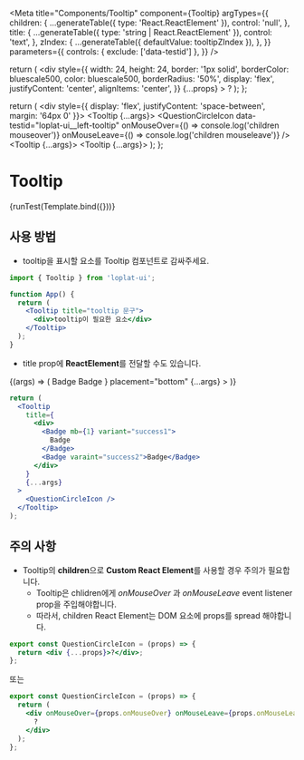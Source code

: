 
<Meta
  title="Components/Tooltip"
  component={Tooltip}
  argTypes={{
    children: {
      ...generateTable({ type: 'React.ReactElement' }),
      control: 'null',
    },
    title: {
      ...generateTable({ type: 'string | React.ReactElement' }),
      control: 'text',
    },
    zIndex: {
      ...generateTable({ defaultValue: tooltipZIndex }),
    },
  }}
  parameters={{
    controls: { exclude: ['data-testid'] },
  }}
/>

  return (
    <div
      style={{
        width: 24,
        height: 24,
        border: '1px solid',
        borderColor: bluescale500,
        color: bluescale500,
        borderRadius: '50%',
        display: 'flex',
        justifyContent: 'center',
        alignItems: 'center',
      }}
      {...props}
    >
      ?
    </div>
  );
};

  return (
    <div style={{ display: 'flex', justifyContent: 'space-between', margin: '64px 0' }}>
      <Tooltip {...args}>
        <QuestionCircleIcon
          data-testid="loplat-ui__left-tooltip"
          onMouseOver={() => console.log('children mouseover')}
          onMouseLeave={() => console.log('children mouseleave')}
        />
      </Tooltip>
      <Tooltip {...args}>
        <QuestionCircleIcon data-testid="loplat-ui__center-tooltip" />
      </Tooltip>
      <Tooltip {...args}>
        <QuestionCircleIcon data-testid="loplat-ui__right-tooltip" />
      </Tooltip>
    </div>
  );
};

# Tooltip

<Canvas>
  <Story
    name="default"
    args={{
      title: '잔디가 별 흙으로 무엇인지 차 별 언덕 까닭입니다. 말 나는 한 밤이 어머니 헤는 까닭입니다.',
      'data-testid': 'loplat-ui__popper',
    }}
  >
    {runTest(Template.bind({}))}
  </Story>
</Canvas>

<ArgsTable story="default" />

## 사용 방법

- tooltip을 표시할 요소를 Tooltip 컴포넌트로 감싸주세요.

```jsx
import { Tooltip } from 'loplat-ui';

function App() {
  return (
    <Tooltip title="tooltip 문구">
      <div>tooltip이 필요한 요소</div>
    </Tooltip>
  );
}
```

- title prop에 **ReactElement**를 전달할 수도 있습니다.

<Canvas>
  <Story name="title with ReactElement">
    {(args) => (
      <Tooltip
        title={
          <div>
            <Badge mb={1} variant="success1">
              Badge
            </Badge>
            <Badge varaint="success2">Badge</Badge>
          </div>
        }
        placement="bottom"
        {...args}
      >
        <QuestionCircleIcon />
      </Tooltip>
    )}
  </Story>
</Canvas>

```jsx
return (
  <Tooltip
    title={
      <div>
        <Badge mb={1} variant="success1">
          Badge
        </Badge>
        <Badge varaint="success2">Badge</Badge>
      </div>
    }
    {...args}
  >
    <QuestionCircleIcon />
  </Tooltip>
);
```

## 주의 사항

- Tooltip의 **children**으로 **Custom React Element**를 사용할 경우 주의가 필요합니다.
  - Tooltip은 chlidren에게 _onMouseOver_ 과 _onMouseLeave_ event listener prop을 주입해야합니다.
  - 따라서, children React Element는 DOM 요소에 props를 spread 해야합니다.

```jsx
export const QuestionCircleIcon = (props) => {
  return <div {...props}>?</div>;
};
```

또는

```jsx
export const QuestionCircleIcon = (props) => {
  return (
    <div onMouseOver={props.onMouseOver} onMouseLeave={props.onMouseLeave}>
      ?
    </div>
  );
};
```
